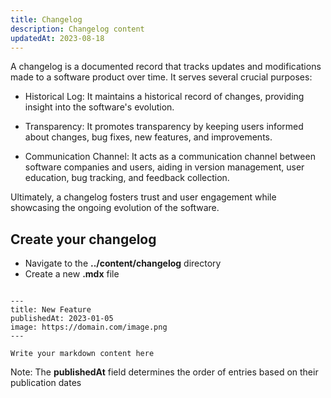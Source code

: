 ```yaml
---
title: Changelog
description: Changelog content
updatedAt: 2023-08-18
---
```


A changelog is a documented record that tracks updates and modifications made to a software product over time. It serves several crucial purposes:  

* Historical Log: It maintains a historical record of changes, providing insight into the software's evolution.

* Transparency: It promotes transparency by keeping users informed about changes, bug fixes, new features, and improvements.

* Communication Channel: It acts as a communication channel between software companies and users, aiding in version management, user education, bug tracking, and feedback collection.

Ultimately, a changelog fosters trust and user engagement while showcasing the ongoing evolution of the software.

## Create your changelog

* Navigate to the **../content/changelog** directory
* Create a new **.mdx** file

``` shell

---
title: New Feature 
publishedAt: 2023-01-05 
image: https://domain.com/image.png
---

Write your markdown content here

```

Note: The **publishedAt** field determines the order of entries based on their publication dates